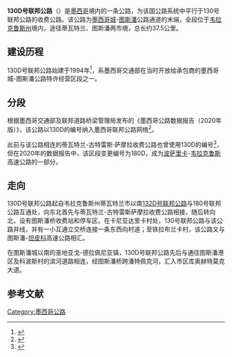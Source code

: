 {{Infobox road2
| route = 130D
| alternate_name = 墨西哥城-图斯潘公路
| length_km = 37.5
| translation = '''130D号联邦公路'''
| marker_image = [[File:Carretera_federal_130D.svg|100px]]
| length_notes = 
| terminus_a = 韦拉克鲁斯州蒂瓦特兰市180号联邦公路互通
| terminus_b = 韦拉克鲁斯州图斯潘市图斯潘桥
}}

'''130D号联邦公路'''（{{lang-es|Carretera Federal 130D}}）是[[墨西哥|墨西哥]]境内的一条公路，为该国公路系统中平行于130号联邦公路的收费公路。该公路为[[墨西哥城|墨西哥城]]-[[圖斯潘_(韋拉克魯斯州)|图斯潘]]公路通道的末端，全段位于[[韋拉克魯斯州|韦拉克鲁斯州]]境内，途径蒂瓦特兰、图斯潘两市境，总长约37.5公里。

== 建设历程 ==
130D号联邦公路始建于1994年<ref>{{Cite web|title=M-T3RA.MODIF/3/12/99/UAC|url=http://www.sct.gob.mx/fileadmin/DireccionesGrales/DGDC/Titulos/doctos/34_3.pdf|accessdate=2020-08-24|author=Secretaría de Comunicaciones y Transportes|date=1999-12-22|format=pdf|publisher=|language=西班牙语}}</ref>，系墨西哥交通部在当时开放给承包商的墨西哥城-图斯潘公路特许经营区段之一。

== 分段 ==
根据墨西哥交通部及联邦道路桥梁管理局发布的《墨西哥公路数据报告（2020年版）》，该公路以130D的编号纳入墨西哥联邦公路网络<ref>{{Cite web|title=Datos Viales 2020 - Veracruz|url=http://www.sct.gob.mx/fileadmin/DireccionesGrales/DGST/Datos-Viales-2020/30_VER_DV2020.pdf|accessdate=2020-08-25|author=Secretaría de Comunicaciones y Transportes|date=2020|format=pdf|publisher=|language=西班牙语|archive-date=2022-03-31|archive-url=https://web.archive.org/web/20220331084944/https://www.sct.gob.mx/fileadmin/DireccionesGrales/DGST/Datos-Viales-2020/30_VER_DV2020.pdf}}</ref>。

此前与该公路相连的蒂瓦特兰-古特雷斯·萨摩拉收费公路也曾使用130D的编号<ref>{{Cite web|title=Datos Viales 2019 - Veracruz|url=http://www.sct.gob.mx/fileadmin/DireccionesGrales/DGST/Datos-Viales-2019/30_VER.pdf|accessdate=2020-08-25|author=Secretaría de Comunicaciones y Transportes|date=2019|format=pdf|publisher=|language=西班牙语|archive-date=2022-03-20|archive-url=https://web.archive.org/web/20220320093008/https://www.sct.gob.mx/fileadmin/DireccionesGrales/DGST/Datos-Viales-2019/30_VER.pdf}}</ref>，但在2020年的数据报告中，该区段变更编号为180D，成为[[波薩里卡_(韋拉克魯斯州)|波萨里卡]]-[[韦拉克鲁斯市|韦拉克鲁斯]]高速公路的一部分。

== 走向 ==
130D号联邦公路起自韦拉克鲁斯州蒂瓦特兰市以南[[132D号联邦公路|132D号联邦公路]]与180号联邦公路互通处，向东北首先与蒂瓦特兰-古特雷斯萨摩拉收费公路相接，随后转向北，设有图斯潘桥收费站和停车区。在卡尼亚达里卡村处，130号联邦公路与该公路并线，并有一小互通立交桥连接一条东西向村道；至铁拉布兰卡村，该公路又与图斯潘-[[坦皮科|坦皮科]]高速公路相汇。

在图斯潘城以南的圣地亚戈-德拉佩尼亚镇，130D号联邦公路先后与通往图斯潘港区及科波斯村的滨河道路相连，经图斯潘桥跨潘特佩克河，汇入市区库奥赫特莫克大道。

== 参考文献 ==
[[Category:墨西哥公路|Category:墨西哥公路]]

<references />